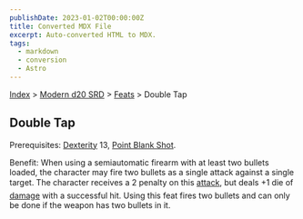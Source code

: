 ```yaml
---
publishDate: 2023-01-02T00:00:00Z
title: Converted MDX File
excerpt: Auto-converted HTML to MDX.
tags:
  - markdown
  - conversion
  - Astro
---
```






[Index](-index) > [Modern d20 SRD](modern-d20-srd-index) > [Feats](modern-d20-srd-feats-index) > Double Tap




## Double Tap


Prerequisites: [Dexterity](modern-d20-srd-basics-ability-scores) 13, [Point
  Blank Shot](modern-d20-srd-feats-point-blank-shot).


Benefit: When using a semiautomatic firearm with at least two bullets loaded, the character may fire two bullets as a single attack against a single target. The character receives a 2 penalty on this [attack](modern-d20-srd-combat-attack-roll), but deals +1 die of [damage](modern-d20-srd-combat-damage) with a successful hit. Using this feat fires two bullets and can only be done if the weapon has two bullets in it.



